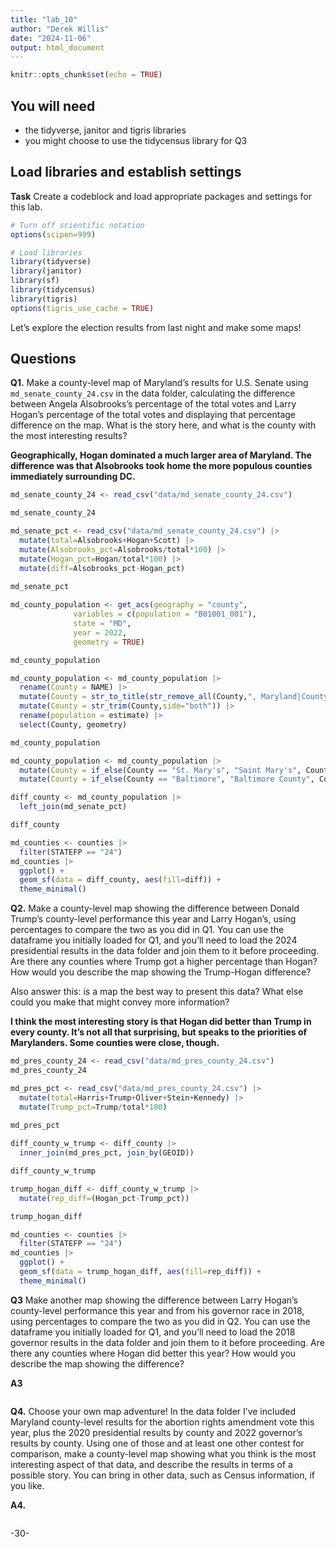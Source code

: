 ```yaml
---
title: "lab_10"
author: "Derek Willis"
date: "2024-11-06"
output: html_document
---
```


```r
knitr::opts_chunk$set(echo = TRUE)
```

## You will need

-   the tidyverse, janitor and tigris libraries
-   you might choose to use the tidycensus library for Q3

## Load libraries and establish settings

**Task** Create a codeblock and load appropriate packages and settings for this lab.

```r
# Turn off scientific notation
options(scipen=999)

# Load libraries
library(tidyverse)
library(janitor)
library(sf)
library(tidycensus)
library(tigris)
options(tigris_use_cache = TRUE)
```

Let's explore the election results from last night and make some maps!

## Questions

**Q1.** Make a county-level map of Maryland's results for U.S. Senate using `md_senate_county_24.csv` in the data folder, calculating the difference between Angela Alsobrooks's percentage of the total votes and Larry Hogan's percentage of the total votes and displaying that percentage difference on the map. What is the story here, and what is the county with the most interesting results?

**Geographically, Hogan dominated a much larger area of Maryland. The difference was that Alsobrooks took home the more populous counties immediately surrounding DC.**
```r
md_senate_county_24 <- read_csv("data/md_senate_county_24.csv")

md_senate_county_24
```

```r
md_senate_pct <- read_csv("data/md_senate_county_24.csv") |>
  mutate(total=Alsobrooks+Hogan+Scott) |> 
  mutate(Alsobrooks_pct=Alsobrooks/total*100) |> 
  mutate(Hogan_pct=Hogan/total*100) |> 
  mutate(diff=Alsobrooks_pct-Hogan_pct)
  
md_senate_pct
```
```r
md_county_population <- get_acs(geography = "county",
              variables = c(population = "B01001_001"),
              state = "MD",
              year = 2022,
              geometry = TRUE)

md_county_population
```
```r
md_county_population <- md_county_population |>
  rename(County = NAME) |>
  mutate(County = str_to_title(str_remove_all(County,", Maryland|County"))) |>
  mutate(County = str_trim(County,side="both")) |>
  rename(population = estimate) |>
  select(County, geometry)

md_county_population
```
```r
md_county_population <- md_county_population |>
  mutate(County = if_else(County == "St. Mary's", "Saint Mary's", County)) |> 
  mutate(County = if_else(County == "Baltimore", "Baltimore County", County))
```

```r
diff_county <- md_county_population |>
  left_join(md_senate_pct)

diff_county
```

```r

md_counties <- counties |>
  filter(STATEFP == "24")
md_counties |>
  ggplot() +
  geom_sf(data = diff_county, aes(fill=diff)) +
  theme_minimal()
```
**Q2.** Make a county-level map showing the difference between Donald Trump's county-level performance this year and Larry Hogan's, using percentages to compare the two as you did in Q1. You can use the dataframe you initially loaded for Q1, and you'll need to load the 2024 presidential results in the data folder and join them to it before proceeding. Are there any counties where Trump got a higher percentage than Hogan? How would you describe the map showing the Trump-Hogan difference?

Also answer this: is a map the best way to present this data? What else could you make that might convey more information?

**I think the most interesting story is that Hogan did better than Trump in every county. It's not all that surprising, but speaks to the priorities of Marylanders. Some counties were close, though.**
```r
md_pres_county_24 <- read_csv("data/md_pres_county_24.csv") 
md_pres_county_24
```

```r
md_pres_pct <- read_csv("data/md_pres_county_24.csv") |>
  mutate(total=Harris+Trump+Oliver+Stein+Kennedy) |> 
  mutate(Trump_pct=Trump/total*100) 
  
md_pres_pct
```
```r

diff_county_w_trump <- diff_county |>
  inner_join(md_pres_pct, join_by(GEOID))

diff_county_w_trump

```
```r
trump_hogan_diff <- diff_county_w_trump |> 
  mutate(rep_diff=(Hogan_pct-Trump_pct))

trump_hogan_diff 

```
```r
md_counties <- counties |>
  filter(STATEFP == "24")
md_counties |>
  ggplot() +
  geom_sf(data = trump_hogan_diff, aes(fill=rep_diff)) +
  theme_minimal()
```
**Q3** Make another map showing the difference between Larry Hogan's county-level performance this year and from his governor race in 2018, using percentages to compare the two as you did in Q2. You can use the dataframe you initially loaded for Q1, and you'll need to load the 2018 governor results in the data folder and join them to it before proceeding. Are there any counties where Hogan did better this year? How would you describe the map showing the difference?

**A3**

```r
```

**Q4.** Choose your own map adventure! In the data folder I've included Maryland county-level results for the abortion rights amendment vote this year, plus the 2020 presidential results by county and 2022 governor's results by county. Using one of those and at least one other contest for comparison, make a county-level map showing what you think is the most interesting aspect of that data, and describe the results in terms of a possible story. You can bring in other data, such as Census information, if you like.

**A4.**

```r

```

-30-

